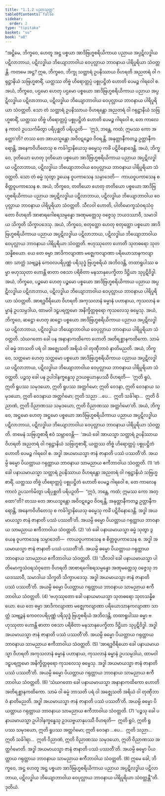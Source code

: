 ```yaml
---
title: "1.1.2 ပညာသုတ္တ"
tableOfContents: false
sidebar:
  order: 2
type: "tipitaka"
basket: "su"
book: "a8"
---
```



<DynamicBreadcrumb />

<Division number="2" book="a8" e="ch" v="17" p="2">

<Paragraph number="10" book="a8">
“အဋ္ဌိမေ, ဘိက္ခဝေ, ဟေတူ အဋ္ဌ ပစ္စယာ အာဒိဗြဟ္မစရိယိကာယ ပညာယ အပ္ပဋိလဒ္ဓါယ ပဋိလာဘာယ, ပဋိလဒ္ဓါယ ဘိယျောဘာဝါယ ဝေပုလ္လာယ ဘာဝနာယ ပါရိပူရိယာ သံဝတ္တန္တိ. ကတမေ အဋ္ဌ? ဣဓ, ဘိက္ခဝေ, ဘိက္ခု သတ္ထာရံ ဥပနိဿာယ ဝိဟရတိ အညတရံ ဝါ ဂရုဋ္ဌာနိယံ သဗြဟ္မစာရိံ, ယတ္ထဿ တိဗ္ဗံ ဟိရောတ္တပ္ပံ ပစ္စုပဋ္ဌိတံ ဟောတိ ပေမဉ္စ ဂါရဝေါ စ. အယံ, ဘိက္ခဝေ, ပဌမော ဟေတု ပဌမော ပစ္စယော အာဒိဗြဟ္မစရိယိကာယ ပညာယ အပ္ပဋိလဒ္ဓါယ ပဋိလာဘာယ, ပဋိလဒ္ဓါယ ဘိယျောဘာဝါယ ဝေပုလ္လာယ ဘာဝနာယ ပါရိပူရိယာ သံဝတ္တတိ.
</Paragraph>

<Paragraph number="11" book="a8">
သော တံ သတ္ထာရံ ဥပနိဿာယ ဝိဟရန္တော အညတရံ ဝါ ဂရုဋ္ဌာနိယံ သဗြဟ္မစာရိံ, ယတ္ထဿ တိဗ္ဗံ ဟိရောတ္တပ္ပံ ပစ္စုပဋ္ဌိတံ ဟောတိ ပေမဉ္စ ဂါရဝေါ စ, တေ ကာလေန ကာလံ ဥပသင်္ကမိတွာ ပရိပုစ္ဆတိ ပရိပဉှတိ—  ‘ဣဒံ, ဘန္တေ, ကထံ; ဣမဿ ကော အတ္ထော’တိ? တဿ တေ အာယသ္မန္တော အဝိဝဋဉ္စေဝ ဝိဝရန္တိ, အနုတ္တာနီကတဉ္စ ဥတ္တာနီကရောန္တိ, အနေကဝိဟိတေသု စ ကင်္ခါဌာနိယေသု ဓမ္မေသု ကင်္ခံ ပဋိဝိနောဒေန္တိ. အယံ, ဘိက္ခဝေ, ဒုတိယော ဟေတု ဒုတိယော ပစ္စယော အာဒိဗြဟ္မစရိယိကာယ ပညာယ အပ္ပဋိလဒ္ဓါယ ပဋိလာဘာယ, ပဋိလဒ္ဓါယ ဘိယျောဘာဝါယ ဝေပုလ္လာယ ဘာဝနာယ ပါရိပူရိယာ သံဝတ္တတိ.
</Paragraph>

<Paragraph number="12" book="a8">
သော တံ ဓမ္မံ သုတွာ ဒွယေန ဝူပကာသေန သမ္ပာဒေတိ—  ကာယဝူပကာသေန စ စိတ္တဝူပကာသေန စ. အယံ, ဘိက္ခဝေ, တတိယော ဟေတု တတိယော ပစ္စယော အာဒိဗြဟ္မစရိယိကာယ ပညာယ အပ္ပဋိလဒ္ဓါယ ပဋိလာဘာယ, ပဋိလဒ္ဓါယ ဘိယျောဘာဝါယ ဝေပုလ္လာယ ဘာဝနာယ ပါရိပူရိယာ သံဝတ္တတိ.
</Paragraph>

<Paragraph number="13" book="a8">
သီလဝါ ဟောတိ, ပါတိမောက္ခသံဝရသံဝုတော ဝိဟရတိ အာစာရဂေါစရသမ္ပန္နော အဏုမတ္တေသု ဝဇ္ဇေသု ဘယဒဿာဝီ, သမာဒါယ သိက္ခတိ သိက္ခာပဒေသု. အယံ, ဘိက္ခဝေ, စတုတ္ထော ဟေတု စတုတ္ထော ပစ္စယော အာဒိဗြဟ္မစရိယိကာယ ပညာယ အပ္ပဋိလဒ္ဓါယ ပဋိလာဘာယ, ပဋိလဒ္ဓါယ ဘိယျောဘာဝါယ ဝေပုလ္လာယ ဘာဝနာယ ပါရိပူရိယာ သံဝတ္တတိ.
</Paragraph>

<Paragraph number="14" book="a8">
ဗဟုဿုတော ဟောတိ သုတဓရော သုတသန္နိစယော. ယေ တေ ဓမ္မာ အာဒိကလျာဏာ မဇ္ဈေကလျာဏာ ပရိယောသာနကလျာဏာ သာတ္ထံ သဗျဉ္ဇနံ ကေဝလပရိပုဏ္ဏံ ပရိသုဒ္ဓံ ဗြဟ္မစရိယံ အဘိဝဒန္တိ, တထာရူပါဿ ဓမ္မာ ဗဟုဿုတာ ဟောန္တိ ဓာတာ ဝစသာ ပရိစိတာ မနသာနုပေက္ခိတာ ဒိဋ္ဌိယာ သုပ္ပဋိဝိဒ္ဓါ. အယံ, ဘိက္ခဝေ, ပဉ္စမော ဟေတု ပဉ္စမော ပစ္စယော အာဒိဗြဟ္မစရိယိကာယ ပညာယ အပ္ပဋိလဒ္ဓါယ ပဋိလာဘာယ, ပဋိလဒ္ဓါယ ဘိယျောဘာဝါယ ဝေပုလ္လာယ ဘာဝနာယ ပါရိပူရိယာ သံဝတ္တတိ.
</Paragraph>

<Paragraph number="15" book="a8">
အာရဒ္ဓဝီရိယော ဝိဟရတိ အကုသလာနံ ဓမ္မာနံ ပဟာနာယ, ကုသလာနံ ဓမ္မာနံ ဥပသမ္ပဒါယ, ထာမဝါ ဒဠှပရက္ကမော အနိက္ခိတ္တဓုရော ကုသလေသု ဓမ္မေသု. အယံ, ဘိက္ခဝေ, ဆဋ္ဌော ဟေတု ဆဋ္ဌော ပစ္စယော အာဒိဗြဟ္မစရိယိကာယ ပညာယ အပ္ပဋိလဒ္ဓါယ ပဋိလာဘာယ, ပဋိလဒ္ဓါယ ဘိယျောဘာဝါယ ဝေပုလ္လာယ ဘာဝနာယ ပါရိပူရိယာ သံဝတ္တတိ.
</Paragraph>

<Paragraph number="16" book="a8">
သံဃဂတော ခေါ ပန အနာနာကထိကော ဟောတိ အတိရစ္ဆာနကထိကော. သာမံ ဝါ ဓမ္မံ ဘာသတိ ပရံ ဝါ အဇ္ဈေသတိ အရိယံ ဝါ တုဏှီဘာဝံ နာတိမညတိ. အယံ, ဘိက္ခဝေ, သတ္တမော ဟေတု သတ္တမော ပစ္စယော အာဒိဗြဟ္မစရိယိကာယ ပညာယ အပ္ပဋိလဒ္ဓါယ ပဋိလာဘာယ, ပဋိလဒ္ဓါယ ဘိယျောဘာဝါယ ဝေပုလ္လာယ ဘာဝနာယ ပါရိပူရိယာ သံဝတ္တတိ.
</Paragraph>

<Paragraph number="17" book="a8">
ပဉ္စသု ခေါ ပန ဥပါဒါနက္ခန္ဓေသု ဥဒယဗ္ဗယာနုပဿီ ဝိဟရတိ—  ‘ဣတိ ရူပံ, ဣတိ ရူပဿ သမုဒယော, ဣတိ ရူပဿ အတ္ထင်္ဂမော; ဣတိ ဝေဒနာ, ဣတိ ဝေဒနာယ သမုဒယော, ဣတိ ဝေဒနာယ အတ္ထင်္ဂမော; ဣတိ သညာ …ပေ…  ဣတိ သင်္ခါရာ…  ဣတိ ဝိညာဏံ, ဣတိ ဝိညာဏဿ သမုဒယော, ဣတိ ဝိညာဏဿ အတ္ထင်္ဂမော’တိ. အယံ, ဘိက္ခဝေ, အဋ္ဌမော ဟေတု အဋ္ဌမော ပစ္စယော အာဒိဗြဟ္မစရိယိကာယ ပညာယ အပ္ပဋိလဒ္ဓါယ ပဋိလာဘာယ, ပဋိလဒ္ဓါယ ဘိယျောဘာဝါယ ဝေပုလ္လာယ ဘာဝနာယ ပါရိပူရိယာ သံဝတ္တတိ.
</Paragraph>

<Paragraph number="18" book="a8">
တမေနံ သဗြဟ္မစာရီ ဧဝံ သမ္ဘာဝေန္တိ—  ‘အယံ ခေါ အာယသ္မာ သတ္ထာရံ ဥပနိဿာယ ဝိဟရတိ အညတရံ ဝါ ဂရုဋ္ဌာနိယံ သဗြဟ္မစာရိံ, ယတ္ထဿ တိဗ္ဗံ ဟိရောတ္တပ္ပံ ပစ္စုပဋ္ဌိတံ ဟောတိ ပေမဉ္စ ဂါရဝေါ စ. အဒ္ဓါ အယမာယသ္မာ ဇာနံ ဇာနာတိ ပဿံ ပဿတီ’တိ. အယမ္ပိ ဓမ္မော ပိယတ္တာယ ဂရုတ္တာယ ဘာဝနာယ သာမညာယ ဧကီဘာဝါယ သံဝတ္တတိ. (1)
</Paragraph>

<Paragraph number="19" book="a8">
‘တံ ခေါ ပနာယမာယသ္မာ သတ္ထာရံ ဥပနိဿာယ ဝိဟရန္တော အညတရံ ဝါ ဂရုဋ္ဌာနိယံ သဗြဟ္မစာရိံ, ယတ္ထဿ တိဗ္ဗံ ဟိရောတ္တပ္ပံ ပစ္စုပဋ္ဌိတံ ဟောတိ ပေမဉ္စ ဂါရဝေါ စ, တေ ကာလေန ကာလံ ဥပသင်္ကမိတွာ ပရိပုစ္ဆတိ ပရိပဉှတိ—  “ဣဒံ, ဘန္တေ, ကထံ; ဣမဿ ကော အတ္ထော”တိ? တဿ တေ အာယသ္မန္တော အဝိဝဋဉ္စေဝ ဝိဝရန္တိ, အနုတ္တာနီကတဉ္စ ဥတ္တာနီကရောန္တိ, အနေကဝိဟိတေသု စ ကင်္ခါဌာနိယေသု ဓမ္မေသု ကင်္ခံ ပဋိဝိနောဒေန္တိ. အဒ္ဓါ အယမာယသ္မာ ဇာနံ ဇာနာတိ ပဿံ ပဿတီ’တိ. အယမ္ပိ ဓမ္မော ပိယတ္တာယ ဂရုတ္တာယ ဘာဝနာယ သာမညာယ ဧကီဘာဝါယ သံဝတ္တတိ. (2)
</Paragraph>

<Paragraph number="20" book="a8">
‘တံ ခေါ ပနာယမာယသ္မာ ဓမ္မံ သုတွာ ဒွယေန ဝူပကာသေန သမ္ပာဒေတိ—  ကာယဝူပကာသေန စ စိတ္တဝူပကာသေန စ. အဒ္ဓါ အယမာယသ္မာ ဇာနံ ဇာနာတိ ပဿံ ပဿတီ’တိ. အယမ္ပိ ဓမ္မော ပိယတ္တာယ ဂရုတ္တာယ ဘာဝနာယ သာမညာယ ဧကီဘာဝါယ သံဝတ္တတိ. (3)
</Paragraph>

<Paragraph number="21" book="a8">
‘သီလဝါ ခေါ ပနာယမာယသ္မာ ပါတိမောက္ခသံဝရသံဝုတော ဝိဟရတိ အာစာရဂေါစရသမ္ပန္နော အဏုမတ္တေသု ဝဇ္ဇေသု ဘယဒဿာဝီ, သမာဒါယ သိက္ခတိ သိက္ခာပဒေသု. အဒ္ဓါ အယမာယသ္မာ ဇာနံ ဇာနာတိ ပဿံ ပဿတီ’တိ. အယမ္ပိ ဓမ္မော ပိယတ္တာယ ဂရုတ္တာယ ဘာဝနာယ သာမညာယ ဧကီဘာဝါယ သံဝတ္တတိ. (4)
</Paragraph>

<Paragraph number="22" book="a8">
‘ဗဟုဿုတော ခေါ ပနာယမာယသ္မာ သုတဓရော သုတသန္နိစယော. ယေ တေ ဓမ္မာ အာဒိကလျာဏာ မဇ္ဈေကလျာဏာ ပရိယောသာနကလျာဏာ သာတ္ထံ သဗျဉ္ဇနံ ကေဝလပရိပုဏ္ဏံ ပရိသုဒ္ဓံ ဗြဟ္မစရိယံ အဘိဝဒန္တိ, တထာရူပါဿ ဓမ္မာ ဗဟုဿုတာ ဟောန္တိ ဓာတာ ဝစသာ ပရိစိတာ မနသာနုပေက္ခိတာ ဒိဋ္ဌိယာ သုပ္ပဋိဝိဒ္ဓါ. အဒ္ဓါ အယမာယသ္မာ ဇာနံ ဇာနာတိ ပဿံ ပဿတီ’တိ. အယမ္ပိ ဓမ္မော ပိယတ္တာယ ဂရုတ္တာယ ဘာဝနာယ သာမညာယ ဧကီဘာဝါယ သံဝတ္တတိ. (5)
</Paragraph>

<Paragraph number="23" book="a8">
‘အာရဒ္ဓဝီရိယော ခေါ ပနာယမာယသ္မာ ဝိဟရတိ အကုသလာနံ ဓမ္မာနံ ပဟာနာယ, ကုသလာနံ ဓမ္မာနံ ဥပသမ္ပဒါယ, ထာမဝါ ဒဠှပရက္ကမော အနိက္ခိတ္တဓုရော ကုသလေသု ဓမ္မေသု. အဒ္ဓါ အယမာယသ္မာ ဇာနံ ဇာနာတိ ပဿံ ပဿတီ’တိ. အယမ္ပိ ဓမ္မော ပိယတ္တာယ ဂရုတ္တာယ ဘာဝနာယ သာမညာယ ဧကီဘာဝါယ သံဝတ္တတိ. (6)
</Paragraph>

<Paragraph number="24" book="a8">
‘သံဃဂတော ခေါ ပနာယမာယသ္မာ အနာနာကထိကော ဟောတိ အတိရစ္ဆာနကထိကော. သာမံ ဝါ ဓမ္မံ ဘာသတိ ပရံ ဝါ အဇ္ဈေသတိ အရိယံ ဝါ တုဏှီဘာဝံ နာတိမညတိ. အဒ္ဓါ အယမာယသ္မာ ဇာနံ ဇာနာတိ ပဿံ ပဿတီ’တိ. အယမ္ပိ ဓမ္မော ပိယတ္တာယ ဂရုတ္တာယ ဘာဝနာယ သာမညာယ ဧကီဘာဝါယ သံဝတ္တတိ. (7)
</Paragraph>

<Paragraph number="25" book="a8">
‘ပဉ္စသု ခေါ ပနာယမာယသ္မာ ဥပါဒါနက္ခန္ဓေသု ဥဒယဗ္ဗယာနုပဿီ ဝိဟရတိ—  ဣတိ ရူပံ, ဣတိ ရူပဿ သမုဒယော, ဣတိ ရူပဿ အတ္ထင်္ဂမော; ဣတိ ဝေဒနာ …ပေ…  ဣတိ သညာ…  ဣတိ သင်္ခါရာ…  ဣတိ ဝိညာဏံ, ဣတိ ဝိညာဏဿ သမုဒယော, ဣတိ ဝိညာဏဿ အတ္ထင်္ဂမောတိ. အဒ္ဓါ အယမာယသ္မာ ဇာနံ ဇာနာတိ ပဿံ ပဿတီ’တိ. အယမ္ပိ ဓမ္မော ပိယတ္တာယ ဂရုတ္တာယ ဘာဝနာယ သာမညာယ ဧကီဘာဝါယ သံဝတ္တတိ. (8)
</Paragraph>

<Paragraph number="26" book="a8">
ဣမေ ခေါ, ဘိက္ခဝေ, အဋ္ဌ ဟေတူ အဋ္ဌ ပစ္စယာ အာဒိဗြဟ္မစရိယိကာယ ပညာယ အပ္ပဋိလဒ္ဓါယ ပဋိလာဘာယ, ပဋိလဒ္ဓါယ ဘိယျောဘာဝါယ ဝေပုလ္လာယ ဘာဝနာယ ပါရိပူရိယာ သံဝတ္တန္တီ”တိ.

</Paragraph>
</Division>

<Paragraph number="27" type="center" book="a8">
ဒုတိယံ.
</Paragraph>